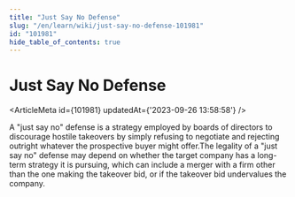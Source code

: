 ```yaml
---
title: "Just Say No Defense"
slug: "/en/learn/wiki/just-say-no-defense-101981"
id: "101981"
hide_table_of_contents: true
---
```



# Just Say No Defense

<ArticleMeta id={101981} updatedAt={'2023-09-26 13:58:58'} />
<div className='border-solid border-b border-t-0 my-4 border-[var(--ifm-color-gray-300)]' />

A "just say no" defense is a strategy employed by boards of directors to discourage hostile takeovers by simply refusing to negotiate and rejecting outright whatever the prospective buyer might offer.The legality of a "just say no" defense may depend on whether the target company has a long-term strategy it is pursuing, which can include a merger with a firm other than the one making the takeover bid, or if the takeover bid undervalues the company.
